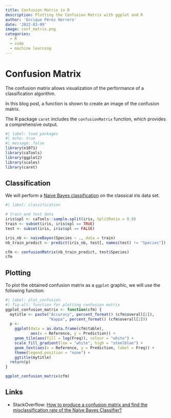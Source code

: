 ```yaml
---
title: Confusion Matrix in R
description: Plotting the Confusion Matrix with ggplot and R
author: 'Enrique Pérez Herrero'
date: '2022-03-09'
image: conf_matrix.png
categories:
  - R
  - code
  - machine learning
---
```


# Confusion Matrix

The confusion matrix allows visualization of the performance of a classification
algorithm.

In this blog post, a function is shown to create an image of the confusion
matrix.

The R package `caret` includes the `confusionMatrix` function, which provides a
comprehensive output.

```r
#| label: load_packages
#| echo: true
#| message: false
library(e1071)
library(caTools)
library(ggplot2)
library(scales)
library(caret)
```

## Classification

We will perform a [Naive Bayes
classification](https://en.wikipedia.org/wiki/Naive_Bayes_classifier) on the
classical iris data set.

```r
#| label: classification

# train and test data
iris$spl <- caTools::sample.split(iris, SplitRatio = 0.8)
train <- subset(iris, iris$spl == TRUE)
test <- subset(iris, iris$spl == FALSE)

iris_nb <- naiveBayes(Species ~ ., data = train)
nb_train_predict <- predict(iris_nb, test[, names(test) != "Species"])

cfm <- confusionMatrix(nb_train_predict, test$Species)
cfm
```

## Plotting

To plot the obtained confusion matrix as a `ggplot` graphic, we will use the
following function:

```r
#| label: plot_confusion
#| fig-alt: function for plotting confusion matrix
ggplot_confusion_matrix <- function(cfm) {
  mytitle <- paste("Accuracy", percent_format() (cfm$overall[1]),
                   "Kappa", percent_format() (cfm$overall[2]))
  p <-
    ggplot(data = as.data.frame(cfm$table),
           aes(x = Reference, y = Prediction)) +
    geom_tile(aes(fill = log(Freq)), colour = "white") +
    scale_fill_gradient(low = "white", high = "steelblue") +
    geom_text(aes(x = Reference, y = Prediction, label = Freq)) +
    theme(legend.position = "none") +
    ggtitle(mytitle)
  return(p)
}
```

```r
ggplot_confusion_matrix(cfm)
```

## Links

* StackOverflow: [How to produce a confusion matrix and find the misclassification rate of the Naïve Bayes Classifier?](https://stackoverflow.com/questions/46063234/how-to-produce-a-confusion-matrix-and-find-the-misclassification-rate-of-the-na%c3%af/46063613#46063613)
